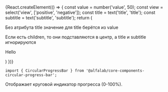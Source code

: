 


<Meta
    title='Компоненты/CircularProgressBar'
    component={CircularProgressBar}
/>


<!-- Canvas -->

<Story name='CircularProgressBar'>
    {React.createElement(() => {
        const value = number('value', 50);
        const view = select('view', ['positive', 'negative']);
        const title = text('title', 'title');
        const subtitle = text('subtitle', 'subtitle');
        return (
            <React.Fragment>
                <CircularProgressBar
                    value={value}
                    view={view}
                    title={title}
                    subtitle={subtitle}
                    size={select('size', ['m', 'l'])}
                />
                <p>Без атрибута title значение для title берётся из value</p>
                <CircularProgressBar
                    value={value}
                    view={view}
                    subtitle={subtitle}
                    size='l'
                />
                <p>Если есть children, то они подставляются в центр, а title и subtitle игнорируются</p>
                <CircularProgressBar
                    value={value}
                    view={view}
                    title={title}
                    subtitle={subtitle}
                    size='l'
                >
                    <p>Hello</p>
                </CircularProgressBar>
            </React.Fragment>
        )
    })}
</Story>


<!-- Docs -->

<ComponentHeader
    name='CircularProgressBar'
    version={version}
    package='@alfalab/core-components-circular-progress-bar'
    stage={2}
/>

```tsx
import { CircularProgressBar } from '@alfalab/core-components-circular-progress-bar';
```

Отображает круговой индикатор прогресса (0-100%).

<CircularProgressBar value={40} />


<Props of={CircularProgressBar} />
